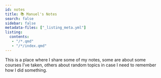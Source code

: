 ```yaml
---
id: notes
title: 📚 Manuel's Notes
search: false
sidebar: false
metadata-files: ["_listing_meta.yml"]
listing:
  contents: 
   - "/*.qmd"
   - "/*/index.qmd"
---
```


This is a place where I share some of my notes, some are about some courses I've taken, others about random topics in case I need to remember how I did something.